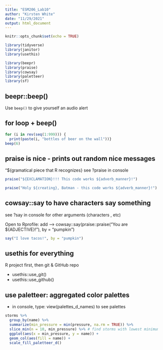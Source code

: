 ```yaml
---
title: "ESM206_Lab10"
author: "Kirsten White"
date: "11/29/2021"
output: html_document
---
```


```r
knitr::opts_chunk$set(echo = TRUE)

library(tidyverse)
library(janitor)
library(usethis)

library(beepr)
library(praise)
library(cowsay)
library(paletteer)
library(sf)

```

## beepr::beep()

Use `beep()` to give yourself an audio alert

## for loop + beep()

```r
for (i in rev(seq(1:999))) {
  print(paste(i, "bottles of beer on the wall"))}
beep(6)
```
## praise is nice - prints out random nice messages
"${gramatical piece that R recognizes} see ?praise in console 

```r
praise("${EXCLAMATION}!!! This code works ${adverb_manner}!")

praise("Holy ${creating}, Batman - this code works ${adverb_manner}!")
```

## cowsay::say to have characters say something 
see ?say in console for other arguments (characters , etc) 

Open to Rprofile: add --> cowsay::say(praise::praise("You are ${ADJECTIVE}!"), by = "pumpkin")
```r
say("I love tacos!", by = "pumpkin")

```

## usethis for everything 

R project first, then git & GitHub repo

- usethis::use_git() 
- usethis::use_github() 

## use paletteer: aggregated color palettes 

- in console, type: view(palettes_d_names) to see palettes

```r
storms %>%
  group_by(name) %>%
  summarize(min_pressure = min(pressure, na.rm = TRUE)) %>%
  slice_min(n = 10, min_pressure) %>% # find storms with lowest minimum pressure 
  ggplot(aes(x = min_pressure, y = name)) +
  geom_col(aes(fill = name)) +
  scale_fill_paletteer_d()
```


